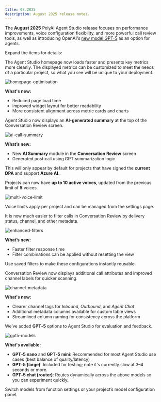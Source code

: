 ```yaml
---
title: 08.2025
description: August 2025 release notes.
---
```


The **August 2025** PolyAI Agent Studio release focuses on performance improvements, voice configuration flexibility, and more powerful call review tools, as well as introducing
OpenAI's [new model GPT-5](https://openai.com/index/introducing-gpt-5/) as an option for agents.

Expand the items for details:

<AccordionGroup>

<Accordion title="Home page updates" icon="house">

The Agent Studio homepage now loads faster and presents key metrics more cleanly. The displayed metrics can be customized to meet the needs of a particular project, so what you see will be unique to your deployment.

![homepage-optimisation](/images/release-notes/2508/homepage.png)

**What's new:**

- Reduced page load time
- Improved widget layout for better readability
- More consistent alignment across metric cards and charts

</Accordion>

<Accordion title="AI call summaries" icon="file-lines">

Agent Studio now displays an **AI-generated summary** at the top of the Conversation Review screen.

![ai-call-summary](/images/release-notes/2508/ai-summary.png)

**What’s new:**

- New **AI Summary** module in the **Conversation Review** screen
- Generated post‑call using GPT summarization logic

<Warning>This will only appear by default for projects that have signed the **current DPA** and support **Azure AI**..</Warning>

</Accordion>

<Accordion title="Multi-voice limit increase" icon="waveform">

Projects can now have **up to 10 active voices**, updated from the previous limit of **5** voices.

![multi-voice-limit](/images/release-notes/2508/multi-voice.png)

Voice limits apply per project and can be managed from the settings page.

</Accordion>

<Accordion title="New call review filters" icon="filter">

It is now much easier to filter calls in Conversation Review by delivery status, channel, and other metadata.

![enhanced-filters](/images/release-notes/2508/table-filters.png)

**What’s new:**

- Faster filter response time
- Filter combinations can be applied without resetting the view

<Tip>Use saved filters to make these configurations instantly reusable.</Tip>

</Accordion>

<Accordion title="Updated channel display" icon="list">

Conversation Review now displays additional call attributes and improved channel labels for quicker scanning.

![channel-metadata](/images/release-notes/2508/channel.png)

**What's new:**

- Clearer channel tags for *Inbound*, *Outbound*, and *Agent Chat*
- Additional metadata columns available for custom table views
- Streamlined column naming for consistency across the platform

</Accordion>

<Accordion title="GPT‑5 models in Agent Studio (experimental)" icon="sparkles">

We’ve added **GPT‑5** options to Agent Studio for evaluation and feedback.

![gpt5-models](/images/release-notes/2508/gpt-5.png)

**What's available:**

- **GPT‑5 nano** and **GPT‑5 mini**: Recommended for most Agent Studio use cases (best balance of quality/latency)
- **GPT‑5 (large)**: Included for testing; note it's currently slow at 3–4 seconds or more.
- **GPT‑5 chat (router)**: Routes dynamically across the above models so you can experiment quickly.

<Tip>Switch models from function settings or your project’s model configuration panel.</Tip>

</Accordion>

</AccordionGroup>
